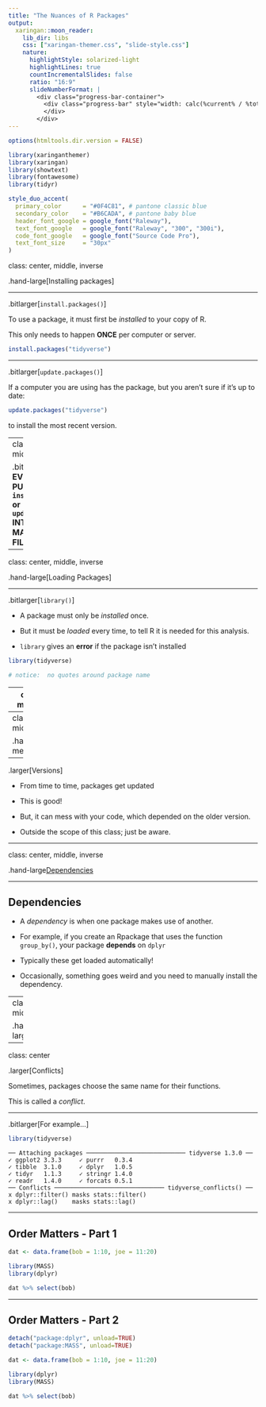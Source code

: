 ```yaml
---
title: "The Nuances of R Packages"
output:
  xaringan::moon_reader:
    lib_dir: libs
    css: ["xaringan-themer.css", "slide-style.css"]
    nature:
      highlightStyle: solarized-light
      highlightLines: true
      countIncrementalSlides: false
      ratio: "16:9"
      slideNumberFormat: |
        <div class="progress-bar-container">
          <div class="progress-bar" style="width: calc(%current% / %total% * 100%);">
          </div>
        </div>
---
```


```r
options(htmltools.dir.version = FALSE)
```

```r
library(xaringanthemer)
library(xaringan)
library(showtext)
library(fontawesome)
library(tidyr)

style_duo_accent(
  primary_color      = "#0F4C81", # pantone classic blue
  secondary_color    = "#B6CADA", # pantone baby blue
  header_font_google = google_font("Raleway"),
  text_font_google   = google_font("Raleway", "300", "300i"),
  code_font_google   = google_font("Source Code Pro"),
  text_font_size     = "30px"
)
```

class: center, middle, inverse

.hand-large[Installing packages]

---

.bitlarger[`install.packages()`]

To use a package, it must first be *installed* to your copy of R.

This only needs to happen **ONCE** per computer or server.

```r
install.packages("tidyverse")
```

---

.bitlarger[`update.packages()`]

If a computer you are using has the package, but you aren't sure if it's up to date:

```r
update.packages("tidyverse")
```

to install the most recent version.

---
class: center, middle

.bitlarger[**NEVER EVER EVER EVER PUT `install.packages()` or `update.packages()` INTO YOUR R MARKDOWN FILE!!!!!**]

---

class: center, middle, inverse

.hand-large[Loading Packages]

---

.bitlarger[`library()`]

- A package must only be *installed* once.

- But it must be *loaded* every time, to tell R it is needed for this analysis.

- `library` gives an **error** if the package isn't installed

```r
library(tidyverse)

# notice:  no quotes around package name
```

---
class: center, middle, inverse

.hand-medium[Three annoying complications of packages]

---
class: center, middle, inverse

.hand-medium[Versions]

---

.larger[Versions]

- From time to time, packages get updated

- This is good!

- But, it can mess with your code, which depended on the older version.

- Outside the scope of this class; just be aware.


---

class: center, middle, inverse

.hand-large[Dependencies]

---

## Dependencies

- A *dependency* is when one package makes use of another.

- For example, if you create an Rpackage that uses the function `group_by()`,
your package **depends** on `dplyr`

- Typically these get loaded automatically!

- Occasionally, something goes weird and you need to manually install the
dependency.


---
class: center, middle, inverse

.hand-large[Conflicts]

---

class: center 

.larger[Conflicts]

Sometimes, packages choose the same name for their functions.

This is called a *conflict*.

---

.bitlarger[For example...]

```r
library(tidyverse)
```

```
── Attaching packages ──────────────────────────── tidyverse 1.3.0 ──
✓ ggplot2 3.3.3     ✓ purrr   0.3.4
✓ tibble  3.1.0     ✓ dplyr   1.0.5
✓ tidyr   1.1.3     ✓ stringr 1.4.0
✓ readr   1.4.0     ✓ forcats 0.5.1
── Conflicts ─────────────────────────────── tidyverse_conflicts() ──
x dplyr::filter() masks stats::filter()
x dplyr::lag()    masks stats::lag()
```
---

## Order Matters - Part 1

```r
dat <- data.frame(bob = 1:10, joe = 11:20)

library(MASS)
library(dplyr)
```

```r
dat %>% select(bob)
```

---

## Order Matters - Part 2

```r
detach("package:dplyr", unload=TRUE)
detach("package:MASS", unload=TRUE)
```

```r
dat <- data.frame(bob = 1:10, joe = 11:20)

library(dplyr)
library(MASS)
```

```r
dat %>% select(bob)
```

